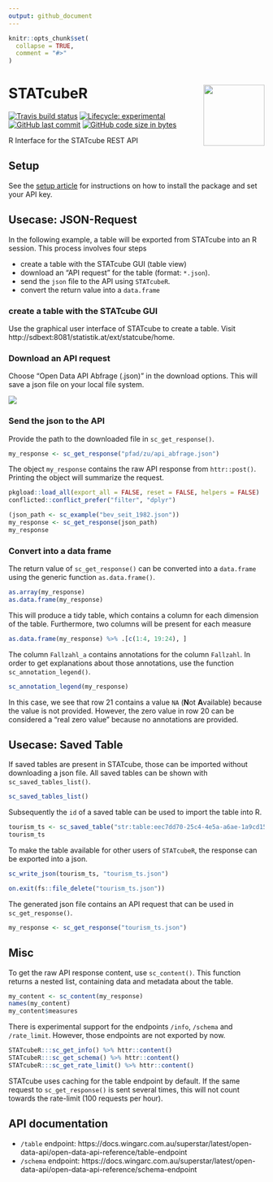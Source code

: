 ```yaml
---
output: github_document
---
```


```r
knitr::opts_chunk$set(
  collapse = TRUE,
  comment = "#>"
)
```

# STATcubeR <img src="man/figures/logo.png" align="right" alt="" width="120" />

<!-- badges: start -->
[![Travis build status](https://travis-ci.com/statistikat/STATcubeR.svg?branch=master)](https://travis-ci.com/statistikat/STATcubeR)
[![Lifecycle: experimental](https://img.shields.io/badge/lifecycle-experimental-orange.svg)](https://www.tidyverse.org/lifecycle/#experimental)
[![GitHub last commit](https://img.shields.io/github/last-commit/statistikat/STATcubeR.svg?logo=github)](https://github.com/statistikat/STATcubeR/commits/master)
[![GitHub code size in bytes](https://img.shields.io/github/languages/code-size/statistikat/STATcubeR?logo=github)](https://github.com/statistikat/STATcubeR)
<!-- badges: end -->

R Interface for the STATcube REST API

## Setup

See the [setup article] for instructions on how to install the package
and set your API key.

## Usecase: JSON-Request

In the following example, a table will be exported from STATcube into an
R session. This process involves four steps

* create a table with the STATcube GUI (table view)
* download an "API request" for the table (format: `*.json`).
* send the `json` file to the API using `STATcubeR`.
* convert the return value into a `data.frame`

### create a table with the STATcube GUI

Use the graphical user interface of STATcube to create a table. Visit
http://sdbext:8081/statistik.at/ext/statcube/home.

### Download an API request

Choose "Open Data API Abfrage (.json)" in the download options. This will
save a json file on your local file system.

 <img src="man/figures/download_json.png" />

### Send the json to the API

Provide the path to the downloaded file in `sc_get_response()`.

``` r
my_response <- sc_get_response("pfad/zu/api_abfrage.json")
```

The object `my_response` contains the raw API response from `httr::post()`.
Printing the object will summarize the request.

```r
pkgload::load_all(export_all = FALSE, reset = FALSE, helpers = FALSE) 
conflicted::conflict_prefer("filter", "dplyr")
```

```r
(json_path <- sc_example("bev_seit_1982.json"))
my_response <- sc_get_response(json_path)
my_response
```

### Convert into a data frame

The return value of `sc_get_response()` can be converted into a `data.frame`
using the generic function `as.data.frame()`.

```r
as.array(my_response)
as.data.frame(my_response)
```

This will produce a tidy table, which contains a column for each dimension
of the table. Furthermore, two columns will be present for each measure

```r
as.data.frame(my_response) %>% .[c(1:4, 19:24), ]
```

The column `Fallzahl_a` contains annotations for the column
`Fallzahl`. In order to get explanations about those annotations, use the
function `sc_annotation_legend()`.

```r
sc_annotation_legend(my_response)
```

In this case, we see that row 21 contains a value `NA` (**N**ot **A**vailable) because the value is not provided. However, the zero value in row 20 can be
considered a "real zero value" because no annotations are provided.

## Usecase: Saved Table

If saved tables are present in STATcube, those can be imported without
downloading a json file. All saved tables can be shown with
`sc_saved_tables_list()`.

```r
sc_saved_tables_list()
```

Subsequently the `id` of a saved table can be used to import the table into R.

```r
tourism_ts <- sc_saved_table("str:table:eec7dd70-25c4-4e5a-a6ae-1a9cd15d3c4c")
tourism_ts
```

To make the table available for other users of `STATcubeR`, the response can
be exported into a json.

```r
sc_write_json(tourism_ts, "tourism_ts.json")
```

```r
on.exit(fs::file_delete("tourism_ts.json"))
```

The generated json file contains an API request that can be used in
`sc_get_response()`.

```r
my_response <- sc_get_response("tourism_ts.json")
```

## Misc

To get the raw API response content, use `sc_content()`. This function returns
a nested list, containing data and metadata about the table.

```r
my_content <- sc_content(my_response)
names(my_content)
my_content$measures
```

There is experimental support for the endpoints `/info`, `/schema` and
`/rate_limit`. However, those endpoints are not exported by now.

```r
STATcubeR:::sc_get_info() %>% httr::content()
STATcubeR:::sc_get_schema() %>% httr::content()
STATcubeR:::sc_get_rate_limit() %>% httr::content()
```

STATcube uses caching for the table endpoint by default. If the same
request to `sc_get_response()` is sent several times, this will not count
towards the rate-limit (100 requests per hour).

## API documentation

* `/table` endpoint: https://docs.wingarc.com.au/superstar/latest/open-data-api/open-data-api-reference/table-endpoint
* `/schema` endpoint: https://docs.wingarc.com.au/superstar/latest/open-data-api/open-data-api-reference/schema-endpoint

[setup article]: https://statistikat.github.io/STATcubeR/articles/articles/Setup.html
